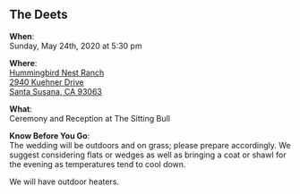 ## The Deets

**When**:  
Sunday, May 24th, 2020 at 5:30 pm

**Where**:  
[Hummingbird Nest Ranch  
2940 Kuehner Drive  
Santa Susana, CA 93063](http://maps.apple.com/?address=2940,Kuehner+Drive,Santa+Susana,CA,93063)

**What**:  
Ceremony and Reception at The Sitting Bull

**Know Before You Go**:  
The wedding will be outdoors and on grass; please prepare accordingly. We suggest considering flats or wedges as well as bringing a coat or shawl for the evening as temperatures tend to cool down.

We will have outdoor heaters.
